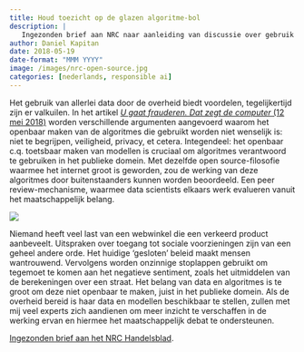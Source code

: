 ```yaml
---
title: Houd toezicht op de glazen algoritme-bol
description: |
   Ingezonden brief aan NRC naar aanleiding van discussie over gebruik van algoritmes voor opsporing van fraude.
author: Daniel Kapitan
date: 2018-05-19
date-format: "MMM YYYY"
image: /images/nrc-open-source.jpg
categories: [nederlands, responsible ai]
---
```

::: {.grid}
::: {.g-col-8}
Het gebruik van allerlei data door de overheid biedt voordelen, tegelijkertijd zijn er valkuilen. In het artikel [_U gaat frauderen. Dat zegt de computer_ (12 mei 2018)](https://www.nrc.nl/nieuws/2018/05/11/u-gaat-frauderen-dat-zegt-de-computer-a1602684) worden verschillende argumenten aangevoerd waarom het openbaar maken van de algoritmes die gebruikt worden niet wenselijk is: niet te begrijpen, veiligheid, privacy, et cetera. Integendeel: het openbaar c.q. toetsbaar maken van modellen is cruciaal om algoritmes verantwoord te gebruiken in het publieke domein. Met dezelfde open source-filosofie waarmee het internet groot is geworden, zou de werking van deze algoritmes door buitenstaanders kunnen worden beoordeeld. Een peer review-mechanisme, waarmee data scientists elkaars werk evalueren vanuit het maatschappelijk belang.
:::
::: {.g-col-4}
![](/images/nrc-open-source.jpg)
:::
:::
Niemand heeft veel last van een webwinkel die een verkeerd product aanbeveelt. Uitspraken over toegang tot sociale voorzieningen zijn van een geheel andere orde. Het huidige ‘gesloten’ beleid maakt mensen wantrouwend. Vervolgens worden onzinnige stoplappen gebruikt om tegemoet te komen aan het negatieve sentiment, zoals het uitmiddelen van de berekeningen over een straat. Het belang van data en algoritmes is te groot om deze niet openbaar te maken, juist in het publieke domein. Als de overheid bereid is haar data en modellen beschikbaar te stellen, zullen met mij veel experts zich aandienen om meer inzicht te verschaffen in de werking ervan en hiermee het maatschappelijk debat te ondersteunen.

[Ingezonden brief aan het NRC Handelsblad](https://www.nrc.nl/nieuws/2018/05/19/brieven-a1603511#/handelsblad/2018/05/19/#210).

